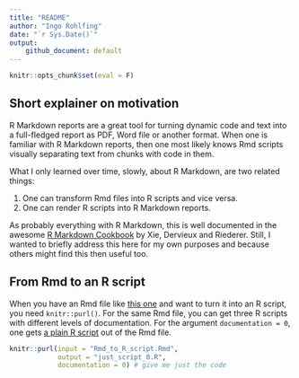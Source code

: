 ```yaml
---
title: "README"
author: "Ingo Rohlfing"
date: "`r Sys.Date()`"
output: 
    github_document: default
---
```


```r
knitr::opts_chunk$set(eval = F)
```


## Short explainer on motivation
R Markdown reports are a great tool for turning dynamic code and text into a 
full-fledged report as PDF, Word file or another format. When one is familiar
with R Markdown reports, then one most likely knows Rmd scripts visually
separating text from chunks with code in them. 

What I only learned over time, slowly, about R Markdown, are two related 
things: 

1. One can transform Rmd files into R scripts and vice versa.
2. One can render R scripts into R Markdown reports.

As probably everything with R Markdown, this is well documented in the awesome
[R Markdown Cookbook](https://bookdown.org/yihui/rmarkdown-cookbook/)
by Xie, Dervieux and Riederer. Still, I wanted to briefly address this here 
for my own purposes and because others might find this then useful too.

## From Rmd to an R script
When you have an Rmd file like [this one](Rmd_to_R_script.Rmd) and want to 
turn it into an R script, you need `knitr::purl()`. For the same Rmd file,
you can get three R scripts with different levels of documentation. For the
argument `documentation = 0`, one gets [a plain R script](just_script_0.R) 
out of the Rmd file.
```r
knitr::purl(input = "Rmd_to_R_script.Rmd", 
            output = "just_script_0.R",
            documentation = 0) # give me just the code
```

